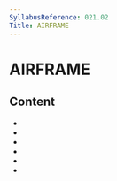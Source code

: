 ```yaml
---
SyllabusReference: 021.02
Title: AIRFRAME
---
```


# AIRFRAME

## Content

- <Link href="021.02.01" />
- <Link href="021.02.02" />
- <Link href="021.02.03" />
- <Link href="021.02.04" />
- <Link href="021.02.05" />
- <Link href="021.02.06" />
